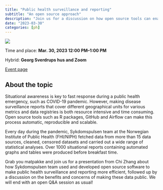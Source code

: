 ```yaml
---
title: "Public health surveillance and reporting"
subtitle: "An open source approach"
description: "Join us for a discussion on how open source tools can enable automated, reproducible and scalable public health reporting."
date: "2023-03-30"
categories: [ph]
---
```


![](image_talk_20230330.png)

Time and place: **Mar. 30, 2023 12:00 PM–1:00 PM**

Hybrid: **Georg Sverdrups hus and Zoom**

[Event page](https://www.ub.uio.no/english/courses-events/events/open-science-lunch/2023-03-30.html)

## About the topic

Situational awareness is key to fast response during a public health emergency, such as COVID-19 pandemic. However, making disease surveillance reports that cover different geographical units for various metrics and data registries is both resource intensive and time consuming. Open source tools such as R packages, GitHub and Airflow can make this process automatic, reproducible and scalable.

Every day during the pandemic, Sykdomspulsen team at the Norwegian Institute of Public Health (FHI/NIPH) fetched data from more than 15 data sources, cleaned, censored datasets and carried out a wide range of statistical analyses. Over 1000 situational reports containing automated graphs and tables were produced before breakfast time.

Grab you matpakke and join us for a presentation from Chi Zhang about how Sykdomspulsen team used and developed open source software to make public health surveillance and reporting more efficient, followed up by a discussion on the benefits and concerns of making these data public. We will end with an open Q&A session as usual!
